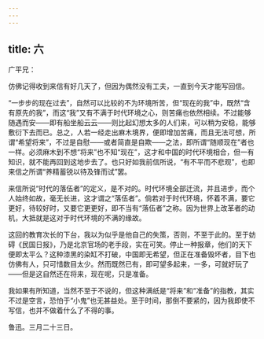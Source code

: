 ```yaml
---
---
---
```

title: 六
---




广平兄：

仿佛记得收到来信有好几天了，但因为偶然没有工夫，一直到今天才能写回信。

“一步步的现在过去”，自然可以比较的不为环境所苦，但“现在的我”中，既然“含有原先的我”，而这“我”又有不满于时代环境之心，则苦痛也依然相续。不过能够随遇而安——即有船坐船云云——则比起幻想太多的人们来，可以稍为安稳，能够敷衍下去而已。总之，人若一经走出麻木境界，便即增加苦痛，而且无法可想，所谓“希望将来”，不过是自慰——或者简直是自欺——之法，即所谓“随顺现在”者也一样。必须麻木到不想“将来”也不知“现在”，这才和中国的时代环境相合，但一有知识，就不能再回到这地步去了。也只好如我前信所说，“有不平而不悲观”，也即来信之所谓“养精蓄锐以待及锋而试”罢。

来信所说“时代的落伍者”的定义，是不对的。时代环境全部迁流，并且进步，而个人始终如故，毫无长进，这才谓之“落伍者”。倘若对于时代环境，怀着不满，要它更好，待较好时，又要它更更好，即不当有“落伍者”之称。因为世界上改革者的动机，大抵就是这对于时代环境的不满的缘故。

这回的教育次长的下台，我以为似乎是他自己的失策，否则，不至于此的。至于妨碍《民国日报》，乃是北京官场的老手段，实在可笑。停止一种报章，他们的天下便即太平么？这种漆黑的染缸不打破，中国即无希望，但正在准备毁坏者，目下也仿佛有人，只可惜数目太少。然而既然已有，即可望多起来，一多，可就好玩了——但是这自然还在将来，现在呢，只是准备。

我如果有所知道，当然不至于不说的，但这种满纸是“将来”和“准备”的指教，其实不过是空言，恐怕于“小鬼”也无甚益处。至于时间，那倒不要紧的，因为我即使不写信，也并不做着什么了不得的事。

鲁迅。三月二十三日。